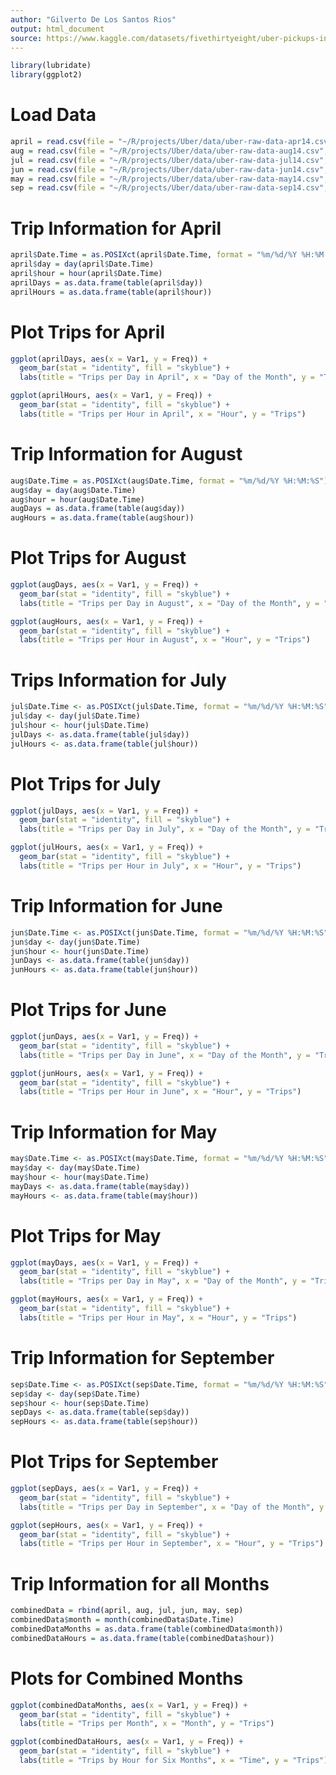 ---
author: "Gilverto De Los Santos Rios"
output: html_document
source: https://www.kaggle.com/datasets/fivethirtyeight/uber-pickups-in-new-york-city
---

```{r}
library(lubridate)
library(ggplot2)
```
# Load Data
```{r}
april = read.csv(file = "~/R/projects/Uber/data/uber-raw-data-apr14.csv", header = TRUE, sep = ",")
aug = read.csv(file = "~/R/projects/Uber/data/uber-raw-data-aug14.csv", header = TRUE, sep = ",")
jul = read.csv(file = "~/R/projects/Uber/data/uber-raw-data-jul14.csv", header = TRUE, sep = ",")
jun = read.csv(file = "~/R/projects/Uber/data/uber-raw-data-jun14.csv", header = TRUE, sep = ",")
may = read.csv(file = "~/R/projects/Uber/data/uber-raw-data-may14.csv", header = TRUE, sep = ",")
sep = read.csv(file = "~/R/projects/Uber/data/uber-raw-data-sep14.csv", header = TRUE, sep = ",")
```


# Trip Information for April
```{r}
april$Date.Time = as.POSIXct(april$Date.Time, format = "%m/%d/%Y %H:%M:%S")
april$day = day(april$Date.Time)
april$hour = hour(april$Date.Time)
aprilDays = as.data.frame(table(april$day))
aprilHours = as.data.frame(table(april$hour))
```

# Plot Trips for April
```{r}
ggplot(aprilDays, aes(x = Var1, y = Freq)) + 
  geom_bar(stat = "identity", fill = "skyblue") + 
  labs(title = "Trips per Day in April", x = "Day of the Month", y = "Trips")

ggplot(aprilHours, aes(x = Var1, y = Freq)) + 
  geom_bar(stat = "identity", fill = "skyblue") + 
  labs(title = "Trips per Hour in April", x = "Hour", y = "Trips")
```

# Trip Information for August
```{r}
aug$Date.Time = as.POSIXct(aug$Date.Time, format = "%m/%d/%Y %H:%M:%S")
aug$day = day(aug$Date.Time)
aug$hour = hour(aug$Date.Time)
augDays = as.data.frame(table(aug$day))
augHours = as.data.frame(table(aug$hour))
```

# Plot Trips for August
```{r}
ggplot(augDays, aes(x = Var1, y = Freq)) + 
  geom_bar(stat = "identity", fill = "skyblue") + 
  labs(title = "Trips per Day in August", x = "Day of the Month", y = "Trips")

ggplot(augHours, aes(x = Var1, y = Freq)) + 
  geom_bar(stat = "identity", fill = "skyblue") + 
  labs(title = "Trips per Hour in August", x = "Hour", y = "Trips")
```

# Trips Information for July
```{r}
jul$Date.Time <- as.POSIXct(jul$Date.Time, format = "%m/%d/%Y %H:%M:%S")
jul$day <- day(jul$Date.Time)
jul$hour <- hour(jul$Date.Time)
julDays <- as.data.frame(table(jul$day))
julHours <- as.data.frame(table(jul$hour))
```

# Plot Trips for July
```{r}
ggplot(julDays, aes(x = Var1, y = Freq)) + 
  geom_bar(stat = "identity", fill = "skyblue") + 
  labs(title = "Trips per Day in July", x = "Day of the Month", y = "Trips")

ggplot(julHours, aes(x = Var1, y = Freq)) + 
  geom_bar(stat = "identity", fill = "skyblue") + 
  labs(title = "Trips per Hour in July", x = "Hour", y = "Trips")
```

# Trip Information for June
```{r}
jun$Date.Time <- as.POSIXct(jun$Date.Time, format = "%m/%d/%Y %H:%M:%S")
jun$day <- day(jun$Date.Time)
jun$hour <- hour(jun$Date.Time)
junDays <- as.data.frame(table(jun$day))
junHours <- as.data.frame(table(jun$hour))
```

# Plot Trips for June
```{r}
ggplot(junDays, aes(x = Var1, y = Freq)) + 
  geom_bar(stat = "identity", fill = "skyblue") + 
  labs(title = "Trips per Day in June", x = "Day of the Month", y = "Trips")

ggplot(junHours, aes(x = Var1, y = Freq)) + 
  geom_bar(stat = "identity", fill = "skyblue") + 
  labs(title = "Trips per Hour in June", x = "Hour", y = "Trips")
```

# Trip Information for May
```{r}
may$Date.Time <- as.POSIXct(may$Date.Time, format = "%m/%d/%Y %H:%M:%S")
may$day <- day(may$Date.Time)
may$hour <- hour(may$Date.Time)
mayDays <- as.data.frame(table(may$day))
mayHours <- as.data.frame(table(may$hour))
```

# Plot Trips for May
```{r}
ggplot(mayDays, aes(x = Var1, y = Freq)) + 
  geom_bar(stat = "identity", fill = "skyblue") + 
  labs(title = "Trips per Day in May", x = "Day of the Month", y = "Trips")

ggplot(mayHours, aes(x = Var1, y = Freq)) + 
  geom_bar(stat = "identity", fill = "skyblue") + 
  labs(title = "Trips per Hour in May", x = "Hour", y = "Trips")
```

# Trip Information for September
```{r}
sep$Date.Time <- as.POSIXct(sep$Date.Time, format = "%m/%d/%Y %H:%M:%S")
sep$day <- day(sep$Date.Time)
sep$hour <- hour(sep$Date.Time)
sepDays <- as.data.frame(table(sep$day))
sepHours <- as.data.frame(table(sep$hour))
```

# Plot Trips for September
```{r}
ggplot(sepDays, aes(x = Var1, y = Freq)) + 
  geom_bar(stat = "identity", fill = "skyblue") + 
  labs(title = "Trips per Day in September", x = "Day of the Month", y = "Trips")

ggplot(sepHours, aes(x = Var1, y = Freq)) + 
  geom_bar(stat = "identity", fill = "skyblue") + 
  labs(title = "Trips per Hour in September", x = "Hour", y = "Trips")
```

# Trip Information for all Months
```{r}
combinedData = rbind(april, aug, jul, jun, may, sep)
combinedData$month = month(combinedData$Date.Time)
combinedDataMonths = as.data.frame(table(combinedData$month))
combinedDataHours = as.data.frame(table(combinedData$hour))
```

# Plots for Combined Months
```{r}
ggplot(combinedDataMonths, aes(x = Var1, y = Freq)) + 
  geom_bar(stat = "identity", fill = "skyblue") + 
  labs(title = "Trips per Month", x = "Month", y = "Trips")

ggplot(combinedDataHours, aes(x = Var1, y = Freq)) + 
  geom_bar(stat = "identity", fill = "skyblue") + 
  labs(title = "Trips by Hour for Six Months", x = "Time", y = "Trips")
```




